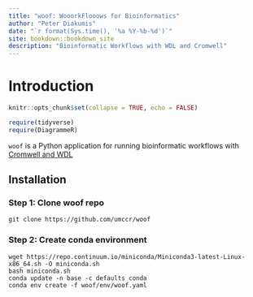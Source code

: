 ```yaml
---
title: "woof: WooorkFlooows for Bioinformatics"
author: "Peter Diakumis"
date: "`r format(Sys.time(), '%a %Y-%b-%d')`"
site: bookdown::bookdown_site
description: "Bioinformatic Workflows with WDL and Cromwell"
---
```


# Introduction

```r
knitr::opts_chunk$set(collapse = TRUE, echo = FALSE)
```

```r
require(tidyverse)
require(DiagrammeR)
```

`woof` is a Python application for running bioinformatic workflows with
[Cromwell and WDL](https://software.broadinstitute.org/wdl/)


## Installation {-}

### Step 1: Clone woof repo {-}

```
git clone https://github.com/umccr/woof
```

### Step 2: Create conda environment {-}

```
wget https://repo.continuum.io/miniconda/Miniconda3-latest-Linux-x86_64.sh -O miniconda.sh
bash miniconda.sh
conda update -n base -c defaults conda
conda env create -f woof/env/woof.yaml
```

